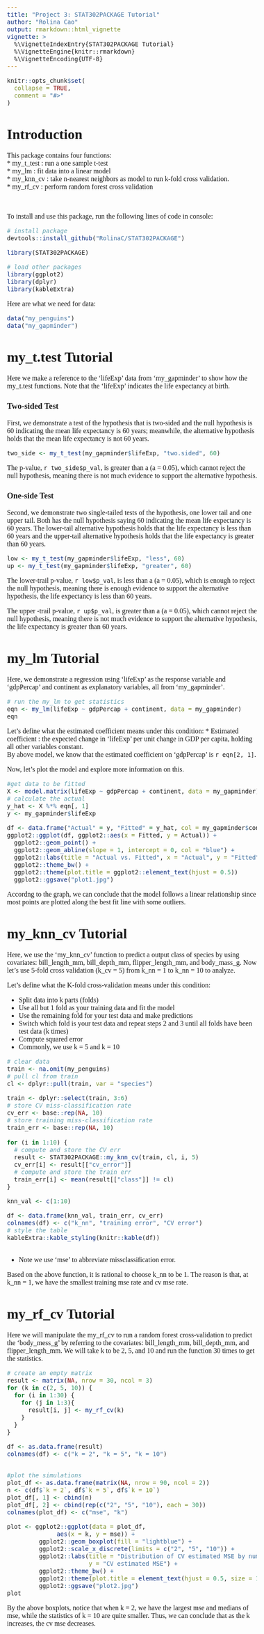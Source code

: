 ```yaml
---
title: "Project 3: STAT302PACKAGE Tutorial"
author: "Rolina Cao"
output: rmarkdown::html_vignette
vignette: >
  %\VignetteIndexEntry{STAT302PACKAGE Tutorial}
  %\VignetteEngine{knitr::rmarkdown}
  %\VignetteEncoding{UTF-8}
---
```

<!--- Begin styling code. --->
<style type="text/css">
/* Whole document: */
body{
  font-family: "Palatino Linotype", "Book Antiqua", Palatino, serif;
  font-size: 12pt;
}
h1.title {
  font-size: 38px;
  text-align: center;
}
h4.author {
  font-size: 18px;
  text-align: center;
}
h4.date {
  font-size: 18px;
  text-align: center;
}
</style>
<!--- End styling code. --->

```r
knitr::opts_chunk$set(
  collapse = TRUE,
  comment = "#>"
)
```


# Introduction

This package contains four functions:\
* my_t_test : run a one sample t-test\
* my_lm : fit data into a linear model\
* my_knn_cv : take n-nearest neighbors as model to run k-fold cross validation.\
* my_rf_cv : perform random forest cross validation\

<br>

To install and use this package, run the following lines of code in console:

```r
# install package
devtools::install_github("RolinaC/STAT302PACKAGE")
```

```r
library(STAT302PACKAGE)

# load other packages
library(ggplot2)
library(dplyr)
library(kableExtra)
```

Here are what we need for data:
```r
data("my_penguins")
data("my_gapminder")
```

# my_t.test Tutorial

Here we make a reference to the 'lifeExp' data from 'my_gapminder' to show how the my_t.test functions. Note that the 'lifeExp' indicates the life expectancy at birth.

### Two-sided Test

First, we demonstrate a test of the hypothesis that is two-sided and the null
hypothesis is 60 indicating the mean life expectancy is 60 years; meanwhile, the alternative hypothesis holds that the mean life expectancy is not 60 years.

```r
two_side <- my_t_test(my_gapminder$lifeExp, "two.sided", 60)
```
The p-value, `r two_side$p_val`, is greater than a (a = 0.05), which cannot reject the null hypothesis, meaning there is not much evidence to support the alternative hypothesis.

### One-side Test

Second, we demonstrate two single-tailed tests of the hypothesis, one lower tail and one upper tail. Both has the null hypothesis saying 60 indicating the mean life expectancy is 60 years. The lower-tail alternative hypothesis holds that the life expectancy is less than 60 years and the upper-tail alternative hypothesis holds that the life expectancy is greater than 60 years.

```r
low <- my_t_test(my_gapminder$lifeExp, "less", 60)
up <- my_t_test(my_gapminder$lifeExp, "greater", 60)
```

The lower-trail p-value, `r low$p_val`, is less than a (a = 0.05), which is enough to reject the null hypothesis, meaning there is enough evidence to support the alternative hypothesis, the life expectancy is less than 60 years.

The upper -trail p-value, `r up$p_val`, is greater than a (a = 0.05), which cannot reject the null hypothesis, meaning there is not much evidence to support the alternative hypothesis, the life expectancy is greater than 60 years.

# my_lm Tutorial
Here, we demonstrate a regression using 'lifeExp' as the response variable and 'gdpPercap' and continent as explanatory variables, all from 'my_gapminder'.

```r
# run the my_lm to get statistics
eqn <- my_lm(lifeExp ~ gdpPercap + continent, data = my_gapminder)
eqn
```

Let's define what the estimated coefficient means under this condition:
* Estimated coefficient : the expected change in 'lifeExp' per unit change in GDP per capita, holding all other variables constant.\
By above model, we know that the estimated coefficient on 'gdpPercap' is `r eqn[2, 1]`. \

Now, let's plot the model and explore more information on this. 

```r
#get data to be fitted
X <- model.matrix(lifeExp ~ gdpPercap + continent, data = my_gapminder)
# calculate the actual
y_hat <- X %*% eqn[, 1]
y <- my_gapminder$lifeExp

df <- data.frame("Actual" = y, "Fitted" = y_hat, col = my_gapminder$continent)
ggplot2::ggplot(df, ggplot2::aes(x = Fitted, y = Actual)) +
  ggplot2::geom_point() +
  ggplot2::geom_abline(slope = 1, intercept = 0, col = "blue") + 
  ggplot2::labs(title = "Actual vs. Fitted", x = "Actual", y = "Fitted") +
  ggplot2::theme_bw() +
  ggplot2::theme(plot.title = ggplot2::element_text(hjust = 0.5))
  ggplot2::ggsave("plot1.jpg")
```

Accordng to the graph, we can conclude that the model follows a linear relationship since most points are plotted along the best fit line with some outliers.

# my_knn_cv Tutorial

Here, we use the 'my_knn_cv' function to predict a output class of species by using covariates: bill_length_mm, bill_depth_mm, flipper_length_mm, and body_mass_g. Now let's use 5-fold cross validation (k_cv = 5) from k_nn = 1 to k_nn = 10 to analyze. 

Let's define what the K-fold cross-validation means under this condition:

* Split data into k parts (folds)
* Use all but 1 fold as your training data and fit the model
* Use the remaining fold for your test data and make predictions
* Switch which fold is your test data and repeat steps 2 and 3 until all folds have been test data (k times)
* Compute squared error
* Commonly, we use k = 5 and k = 10

```r
# clear data
train <- na.omit(my_penguins)
# pull cl from train
cl <- dplyr::pull(train, var = "species")

train <- dplyr::select(train, 3:6)
# store CV miss-classification rate
cv_err <- base::rep(NA, 10)
# store training miss-classification rate
train_err <- base::rep(NA, 10)
  
for (i in 1:10) {
  # compute and store the CV err
  result <- STAT302PACKAGE::my_knn_cv(train, cl, i, 5)
  cv_err[i] <- result[["cv_error"]]
  # compute and store the train err
  train_err[i] <- mean(result[["class"]] != cl)
}

knn_val <- c(1:10)

df <- data.frame(knn_val, train_err, cv_err)
colnames(df) <- c("k_nn", "training error", "CV error")
# style the table
kableExtra::kable_styling(knitr::kable(df))
  
```

* Note we use 'mse' to abbreviate missclassification error.

Based on the above function, it is rational to choose k_nn to be 1. The reason is that, at k_nn = 1, we have the smallest training mse rate and cv mse rate. 

# my_rf_cv Tutorial
Here we will manipulate the my_rf_cv to run a random forest cross-validation to predict the 'body_mess_g' by referring to the covariates: bill_length_mm, bill_depth_mm, and flipper_length_mm. We will take k to be 2, 5, and 10 and  run the function 30 times to get the statistics.

```r
# create an empty matrix
result <- matrix(NA, nrow = 30, ncol = 3)
for (k in c(2, 5, 10)) {
  for (i in 1:30) {
    for (j in 1:3){
      result[i, j] <- my_rf_cv(k)
    }
  }
}

df <- as.data.frame(result)
colnames(df) <- c("k = 2", "k = 5", "k = 10")


#plot the simulations
plot_df <- as.data.frame(matrix(NA, nrow = 90, ncol = 2))
n <- c(df$`k = 2`, df$`k = 5`, df$`k = 10`)
plot_df[, 1] <- cbind(n)
plot_df[, 2] <- cbind(rep(c("2", "5", "10"), each = 30))
colnames(plot_df) <- c("mse", "k")

plot <- ggplot2::ggplot(data = plot_df, 
              aes(x = k, y = mse)) +
         ggplot2::geom_boxplot(fill = "lightblue") +
         ggplot2::scale_x_discrete(limits = c("2", "5", "10")) +
         ggplot2::labs(title = "Distribution of CV estimated MSE by number of                         folds", x = "Number of folds", 
                       y = "CV estimated MSE") +
         ggplot2::theme_bw() +
         ggplot2::theme(plot.title = element_text(hjust = 0.5, size = 14))
         ggplot2::ggsave("plot2.jpg")
plot

```

By the above boxplots, notice that when k = 2, we have the largest mse and medians of mse, while the statistics of k = 10 are quite smaller. Thus, we can conclude that as the k increases, the cv mse decreases.

